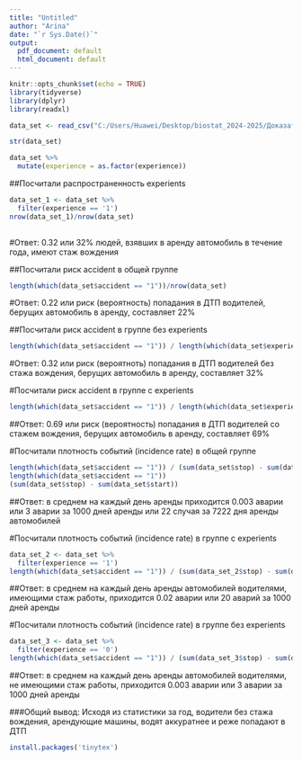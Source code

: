 ```yaml
---
title: "Untitled"
author: "Arina"
date: "`r Sys.Date()`"
output:
  pdf_document: default
  html_document: default
---
```


```r
knitr::opts_chunk$set(echo = TRUE)
library(tidyverse)
library(dplyr)
library(readxl)
```


```r
data_set <- read_csv("C:/Users/Huawei/Desktop/biostat_2024-2025/Доказательная медицина/carrental - carrental.csv")
```
```r
str(data_set)
```
```r
data_set %>%
  mutate(experience = as.factor(experience))
```

##Посчитали распространенность experients 
```r
data_set_1 <- data_set %>%
  filter(experience == '1')
nrow(data_set_1)/nrow(data_set) 
  
```
#Ответ: 0.32 или 32% людей, взявших в аренду автомобиль в течение года, имеют стаж вождения


##Посчитали риск accident в общей группе
```r
length(which(data_set$accident == "1"))/nrow(data_set)
```
#Ответ: 0.22 или риск (вероятность) попадания в ДТП водителей, берущих автомобиль в аренду, составляет 22%


##Посчитали риск accident в группе без experients
```r
length(which(data_set$accident == "1")) / length(which(data_set$experience  == "0"))
```
#Ответ: 0.32 или риск (вероятноть) попадания в ДТП водителей без стажа вождения, берущих автомобиль в аренду, составляет 32%


#Посчитали риск accident в группе c experients
```r
length(which(data_set$accident == "1")) / length(which(data_set$experience  == "1"))
```
##Ответ: 0.69 или риск (вероятность) попадания в ДТП водителей со стажем вождения, берущих автомобиль в аренду, составляет 69%


#Посчитали плотность событий (incidence rate) в общей группе
```r
length(which(data_set$accident == "1")) / (sum(data_set$stop) - sum(data_set$start))
length(which(data_set$accident == "1"))
(sum(data_set$stop) - sum(data_set$start))
```
##Ответ: в среднем на каждый день аренды приходится 0.003 аварии или 3 аварии за 1000 дней аренды или 22 случая за 7222 дня аренды автомобилей

#Посчитали плотность событий (incidence rate) в группе c experients
```r
data_set_2 <- data_set %>%
  filter(experience == '1')
length(which(data_set$accident == "1")) / (sum(data_set_2$stop) - sum(data_set_2$start))
```

##Ответ: в среднем на каждый день аренды автомобилей водителями, имеющими стаж работы, приходится 0.02 аварии или 20 аварий за 1000 дней аренды


#Посчитали плотность событий (incidence rate) в группе без experients
```r
data_set_3 <- data_set %>%
  filter(experience == '0')
length(which(data_set$accident == "1")) / (sum(data_set_3$stop) - sum(data_set_3$start))
```
##Ответ: в среднем на каждый день аренды автомобилей водителями, не имеющими стаж работы, приходится 0.003 аварии или 3 аварии за 1000 дней аренды

###Общий вывод: Исходя из статистики за год, водители без стажа вождения, арендующие машины, водят аккуратнее и реже попадают в ДТП

```r
install.packages('tinytex')
```


